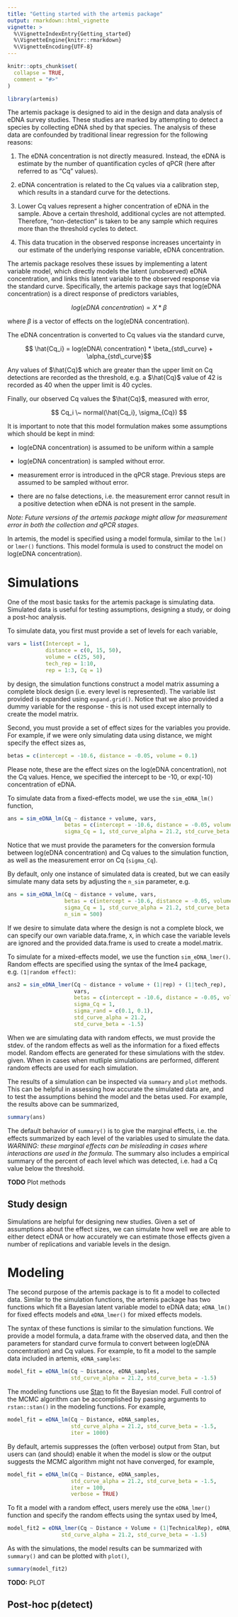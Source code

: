 ```yaml
---
title: "Getting started with the artemis package"
output: rmarkdown::html_vignette
vignette: >
  %\VignetteIndexEntry{Getting_started}
  %\VignetteEngine{knitr::rmarkdown}
  %\VignetteEncoding{UTF-8}
---
```


```r
knitr::opts_chunk$set(
  collapse = TRUE,
  comment = "#>"
)
```

```r
library(artemis)
```

The artemis package is designed to aid in the design and data analysis
of eDNA survey studies. These studies are marked by attempting to
detect a species by collecting eDNA shed by that species. The analysis
of these data are confounded by traditional linear regression for the
following reasons:

  1. The eDNA concentration is not directly measured. Instead, the
     eDNA is estimate by the number of quantification cycles of qPCR
     (here after referred to as "Cq" values).
	 
  2. eDNA concentration is related to the Cq values via a calibration
     step, which results in a standard curve for the detections. 
	 
  3. Lower Cq values represent a higher concentration of eDNA in the
     sample. Above a certain threshold, additional cycles are not
     attempted. Therefore, "non-detection" is taken to be any sample
     which requires more than the threshold cycles to detect. 
	 
  4. This data trucation in the observed response increases
     uncertainty in our estimate of the underlying response variable,
     eDNA concentration.
	 
The artemis package resolves these issues by implementing a latent
variable model, which directly models the latent (unobserved) eDNA
concentration, and links this latent variable to the observed response
via the standard curve. Specifically, the artemis package says that
log(eDNA concentration) is a direct response of predictors variables,

$$log(eDNA\ concentration) = X * \beta$$

where $\beta$ is a vector of effects on the log(eDNA concentration).

The eDNA concentration is converted to Cq values via the standard
curve,

$$ \hat{Cq_i} = log(eDNA\ concentration) * \beta_{std\_curve} +
 \alpha_{std\_curve}$$
 
 Any values of $\hat{Cq}$ which are greater than the upper limit on Cq
detections are recorded as the threshold, e.g. a $\hat{Cq}$ value of
42 is recorded as 40 when the upper limit is 40 cycles. 

 Finally, our observed Cq values the $\hat{Cq}$, measured with error,
 
 $$ Cq_i \~ normal(\hat{Cq_i}, \sigma_{Cq}) $$
 
 It is important to note that this model formulation makes some
 assumptions which should be kept in mind:
 
  - log(eDNA concentration) is assumed to be uniform within a sample
  
  - log(eDNA concentration) is sampled without error.
  
  - measurement error is introduced in the qPCR stage. Previous steps
    are assumed to be sampled without error.
	
  - there are no false detections, i.e. the measurement error cannot
    result in a positive detection when eDNA is not present in the
    sample. 
  
*Note: Future versions of the artemis package might allow for measurement
error in both the collection and qPCR stages.*

In artemis, the model is specified using a model formula, similar to
the `lm()` or `lmer()` functions. This model formula is used to
construct the model on log(eDNA concentration).

# Simulations

One of the most basic tasks for the artemis package is simulating
data. Simulated data is useful for testing assumptions, designing a
study, or doing a post-hoc analysis. 

To simulate data, you first must provide a set of levels for each
variable, 

```r
vars = list(Intercept = 1,
            distance = c(0, 15, 50),
            volume = c(25, 50),
            tech_rep = 1:10,
            rep = 1:3, Cq = 1)
```

by design, the simulation functions construct a model matrix assuming
a complete block design (i.e. every level is represented). The
variable list provided is expanded using `expand.grid()`. Notice that
we also provided a dummy variable for the response - this is not used
except internally to create the model matrix.

Second, you must provide a set of effect sizes for the variables you
provide. For example, if we were only simulating data using distance,
we might specify the effect sizes as,

```r
betas = c(intercept = -10.6, distance = -0.05, volume = 0.1)
```

Please note, these are the effect sizes on the log(eDNA
concentration), not the Cq values. Hence, we specified the intercept
to be -10, or exp(-10) concentration of eDNA. 

To simulate data from a fixed-effects model, we use the
`sim_eDNA_lm()` function,

```r
ans = sim_eDNA_lm(Cq ~ distance + volume, vars,
                  betas = c(intercept = -10.6, distance = -0.05, volume = 0.1),
                  sigma_Cq = 1, std_curve_alpha = 21.2, std_curve_beta = -1.5)
```

Notice that we must provide the parameters for the conversion formula
between log(eDNA concentration) and Cq values to the simulation
function, as well as the measurement error on Cq (`sigma_Cq`).

By default, only one instance of simulated data is created, but we can
easily simulate many data sets by adjusting the `n_sim` parameter,
e.g.

```r
ans = sim_eDNA_lm(Cq ~ distance + volume, vars,
                  betas = c(intercept = -10.6, distance = -0.05, volume = 0.1),
                  sigma_Cq = 1, std_curve_alpha = 21.2, std_curve_beta = -1.5,
                  n_sim = 500)

```

If we desire to simulate data where the design is not a complete
block, we can specify our own variable data.frame, `X`, in which case the
variable levels are ignored and the provided data.frame is used to
create a model.matrix.

To simulate for a mixed-effects model, we use the function
`sim_eDNA_lmer()`. Random effects are specified using the syntax of
the lme4 package, e.g. `(1|random effect)`:

```r
ans2 = sim_eDNA_lmer(Cq ~ distance + volume + (1|rep) + (1|tech_rep),
                     vars,
                     betas = c(intercept = -10.6, distance = -0.05, volume = 0.01),
                     sigma_Cq = 1,
                     sigma_rand = c(0.1, 0.1),
                     std_curve_alpha = 21.2,
                     std_curve_beta = -1.5)

```

When we are simulating data with random effects, we must provide the
stdev. of the random effects as well as the information for a fixed
effects model. Random effects are generated for these simulations with
the stdev. given. When in cases when mutliple simulations are
performed, different random effects are used for each simulation.

The results of a simulation can be inspected via `summary` and `plot`
methods. This can be helpful in assessing how accurate the simulated
data are, and to test the assumptions behind the model and the betas
used. For example, the results above can be summarized,

```r
summary(ans)
```

The default behavior of `summary()` is to give the marginal effects,
i.e. the effects summarized by each level of the variables used to
simulate the data. *WARNING: these marginal effects can be misleading
in cases where interactions are used in the formula.* The summary also
includes a empirical summary of the percent of each level which was
detected, i.e. had a Cq value below the threshold.

**TODO** Plot methods

## Study design

Simulations are helpful for designing new studies. Given a set of
assumptions about the effect sizes, we can simulate how well we are
able to either detect eDNA or how accurately we can estimate those
effects given a number of replications and variable levels in the design.

# Modeling

The second purpose of the artemis package is to fit a model to
collected data. Similar to the simulation functions, the artemis
package has two functions which fit a Bayesian latent variable model
to eDNA data; `eDNA_lm()` for fixed effects models and `eDNA_lmer()`
for mixed effects models.

The syntax of these functions is similar to the simulation
functions. We provide a model formula, a data.frame with the observed
data, and then the parameters for standard curve formula to convert
between log(eDNA concentration) and Cq values. For example, to fit a
model to the sample data included in artemis, `eDNA_samples`:

```r
model_fit = eDNA_lm(Cq ~ Distance, eDNA_samples,
                    std_curve_alpha = 21.2, std_curve_beta = -1.5)

```

The modeling functions use [Stan](mc-stan.org) to fit the Bayesian
model. Full control of the MCMC algorithm can be accomplished by
passing arguments to `rstan::stan()` in the modeling functions. For
example, 


```r
model_fit = eDNA_lm(Cq ~ Distance, eDNA_samples,
                    std_curve_alpha = 21.2, std_curve_beta = -1.5,
                    iter = 1000)

```

By default, artemis suppresses the (often verbose) output from Stan,
but users can (and should) enable it when the model is slow or the
output suggests the MCMC algorithm might not have converged, for
example,

```r
model_fit = eDNA_lm(Cq ~ Distance, eDNA_samples,
                    std_curve_alpha = 21.2, std_curve_beta = -1.5,
                    iter = 100,
                    verbose = TRUE)
```

To fit a model with a random effect, users merely use the
`eDNA_lmer()` function and specify the random effects using the syntax
used by lme4,

```r
model_fit2 = eDNA_lmer(Cq ~ Distance + Volume + (1|TechnicalRep), eDNA_samples,
                 std_curve_alpha = 21.2, std_curve_beta = -1.5)

```

As with the simulations, the model results can be summarized with
`summary()` and can be plotted with `plot()`,

```r
summary(model_fit2)

```

**TODO:** PLOT

## Post-hoc p(detect)


